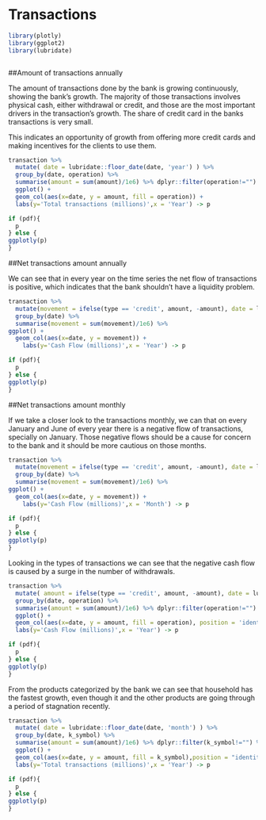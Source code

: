 # Transactions

```r

library(plotly)
library(ggplot2)
library(lubridate)



```



##Amount of transactions annually

The amount of transactions done by the bank is growing continuously, showing the bank's growth. The majority of those transactions involves physical cash, either withdrawal or credit, and those are the most important drivers in the transaction's growth. The share of credit card in the banks transactions is very small.

This indicates an opportunity of growth from offering more credit cards and making incentives for the clients to use them.

```r


transaction %>% 
  mutate( date = lubridate::floor_date(date, 'year') ) %>% 
  group_by(date, operation) %>% 
  summarise(amount = sum(amount)/1e6) %>% dplyr::filter(operation!="") %>%
  ggplot() +
  geom_col(aes(x=date, y = amount, fill = operation)) +
  labs(y='Total transactions (millions)',x = 'Year') -> p

if (pdf){
  p
} else {
ggplotly(p)
}

```

##Net transactions amount annually

We can see that in every year on the time series the net flow of transactions is positive, which indicates that the bank shouldn't have a liquidity problem.

```r


transaction %>% 
  mutate(movement = ifelse(type == 'credit', amount, -amount), date = lubridate::floor_date(date, 'year') ) %>% 
  group_by(date) %>% 
  summarise(movement = sum(movement)/1e6) %>%
ggplot() +
  geom_col(aes(x=date, y = movement)) +
    labs(y='Cash Flow (millions)',x = 'Year') -> p

if (pdf){
  p
} else {
ggplotly(p)
}

```

##Net transactions amount monthly

If we take a closer look to the transactions monthly, we can that on every January and June of every year there is a negative flow of transactions, specially on January. Those negative flows should be a cause for concern to the bank and it should be more cautious on those months.

```r


transaction %>% 
  mutate(movement = ifelse(type == 'credit', amount, -amount), date = lubridate::floor_date(date, 'month') ) %>% 
  group_by(date) %>% 
  summarise(movement = sum(movement)/1e6) %>%
ggplot() +
  geom_col(aes(x=date, y = movement)) +
    labs(y='Cash Flow (millions)',x = 'Month') -> p

if (pdf){
  p
} else {
ggplotly(p)
}

```

Looking in the types of transactions we can see that the negative cash flow is caused by a surge in the number of withdrawals.

```r


transaction %>% 
  mutate( amount = ifelse(type == 'credit', amount, -amount), date = lubridate::floor_date(date, 'month') ) %>% 
  group_by(date, operation) %>% 
  summarise(amount = sum(amount)/1e6) %>% dplyr::filter(operation!="") %>%
  ggplot() +
  geom_col(aes(x=date, y = amount, fill = operation), position = 'identity', alpha = 0.3) +
  labs(y='Cash Flow (millions)',x = 'Year') -> p

if (pdf){
  p
} else {
ggplotly(p)
}

```


From the products categorized by the bank we can see that household has the fastest growth, even though it and the other products are going through a period of stagnation recently.

```r


transaction %>% 
  mutate( date = lubridate::floor_date(date, 'month') ) %>% 
  group_by(date, k_symbol) %>% 
  summarise(amount = sum(amount)/1e6) %>% dplyr::filter(k_symbol!="") %>%
  ggplot() +
  geom_col(aes(x=date, y = amount, fill = k_symbol),position = "identity", alpha = 0.4) +
  labs(y='Total transactions (millions)',x = 'Year') -> p

if (pdf){
  p
} else {
ggplotly(p)
}

```










